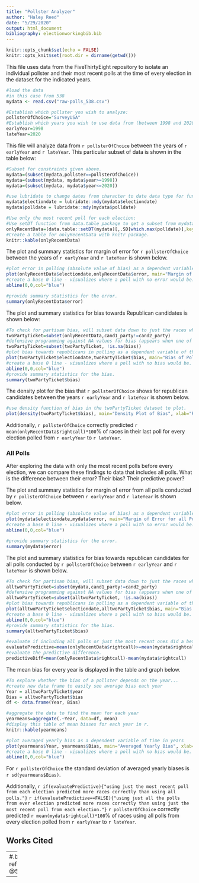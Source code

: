 ```yaml
---
title: "Pollster Analyzer"
author: "Haley Reed"
date: "5/29/2020"
output: html_document
bibliography: electionworkingbib.bib
---
```


```r
knitr::opts_chunk$set(echo = FALSE)
knitr::opts_knit$set(root.dir = dirname(getwd()))
```

This file uses data from the FiveThirtyEight repository to isolate an individual pollster and their most recent polls at the time of every election in the dataset for the indicated years.

```r
#load the data
#in this case from 538
mydata <- read.csv("raw-polls_538.csv")
```

```r
#Establish which pollster you wish to analyze:
pollsterOfChoice="SurveyUSA"
#Establish which years you wish to use data from (between 1998 and 2020):
earlyYear=1998
lateYear=2020
```

This file will analyze data from `r pollsterOfChoice` between the years of `r earlyYear` and `r lateYear`. This particular subset of data is shown in the table below:

```r
#Subset for constraints given above.
mydata=(subset(mydata,pollster==pollsterOfChoice))
mydata=(subset(mydata, mydata$year>=1998))
mydata=(subset(mydata, mydata$year<=2020))

#use lubridate to change dates from character to date data type for functionality. 
mydata$electiondate = lubridate::mdy(mydata$electiondate)
mydata$polldate = lubridate::mdy(mydata$polldate)

```

```r
#Use only the most recent poll for each election:
#Use setDT function from data.table package to get a subset from mydata with just the max. value of the date element for each race (grouped with the keyby function). Call this new subset of data onlyRecentData.
onlyRecentData=(data.table::setDT(mydata)[,.SD[which.max(polldate)],keyby=race_id])
#Create a table for onlyRecentData with knitr package.
knitr::kable(onlyRecentData)
```

The plot and summary statistics for margin of error for `r pollsterOfChoice` between the years of `r earlyYear` and `r lateYear` is shown below.


```r
#plot error in polling (absolute value of bias) as a dependent variable of the date of the election. 
plot(onlyRecentData$electiondate,onlyRecentData$error, main="Margin of Error of Polls", xlab="Election Date", ylab="Margin of Error")
#create a base 0 line - visualizes where a poll with no error would be.
abline(0,0,col="blue")  

#provide summary statistics for the error.
summary(onlyRecentData$error)
```

The plot and summary statistics for bias towards Republican candidates is shown below:

```r
#To check for partisan bias, will subset data down to just the races where candidate 1 and candidate 2 are running on two different party tickets.
twoPartyTicket=subset(onlyRecentData,cand1_party!=cand2_party)
#defensive programming against NA values for bias (appears when one of the candidates is an independent) 
twoPartyTicket=subset(twoPartyTicket, !is.na(bias))
#plot bias towards republicans in polling as a dependent variable of the date of the election.
plot(twoPartyTicket$electiondate,twoPartyTicket$bias, main="Bias of Polls towards Republican Candidates", xlab="Election Date", ylab="Bias")
#create a base 0 line - visualizes where a poll with no bias would be. 
abline(0,0,col="blue")
#provide summary statistics for the bias.
summary(twoPartyTicket$bias)
```


The density plot for the bias that `r pollsterOfChoice` shows for republican candidates between the years `r earlyYear` and `r lateYear` is shown below.
```r
#use density function of bias in the twoPartyTicket dataset to plot.
plot(density(twoPartyTicket$bias), main="Density Plot of Bias", xlab="Rebulican Bias")
```


Additionally, `r pollsterOfChoice` correctly predicted `r mean(onlyRecentData$rightcall)*100`% of races in their last poll for every election polled from `r earlyYear` to `r lateYear`.

\newpage
### All Polls

After exploring the data with only the most recent polls before every election, we can compare these findings to data that includes all polls. What is the difference between their error? Their bias? Their predictive power?

The plot and summary statistics for margin of error from all polls conducted by `r pollsterOfChoice` between `r earlyYear` and `r lateYear` is shown below.

```r
#plot error in polling (absolute value of bias) as a dependent variable of the date of the election. 
plot(mydata$electiondate,mydata$error, main="Margin of Error for all Polls", xlab="Election Date", ylab="Margin of Error")
#create a base 0 line - visualizes where a poll with no error would be.
abline(0,0,col="blue")  

#provide summary statistics for the error.
summary(mydata$error)
```

The plot and summary statistics for bias towards republican candidates for all polls conducted by `r pollsterOfChoice` between `r earlyYear` and `r lateYear` is shown below.

```r
#To check for partisan bias, will subset data down to just the races where candidate 1 and candidate 2 are running on two different party tickets.
alltwoPartyTicket=subset(mydata,cand1_party!=cand2_party)
#defensive programming against NA values for bias (appears when one of the candidates is an independent) 
alltwoPartyTicket=subset(alltwoPartyTicket, !is.na(bias))
#plot bias towards republicans in polling as a dependent variable of the date of the election.
plot(alltwoPartyTicket$electiondate,alltwoPartyTicket$bias, main="Bias of Polls towards Republican Candidates for all Polls", xlab="Election Date", ylab="Bias")
#create a base 0 line - visualizes where a poll with no bias would be. 
abline(0,0,col="blue")
#provide summary statistics for the bias.
summary(alltwoPartyTicket$bias)

#evaluate if including all polls or just the most recent ones did a better job.
evaluatePredictive=mean(onlyRecentData$rightcall)>=mean(mydata$rightcall)
#evaluate the predictive difference.
predictiveDiff=mean(onlyRecentData$rightcall)-mean(mydata$rightcall)
```


The mean bias for every year is displayed in the table and graph below.  

```r
#To explore whether the bias of a pollster depends on the year...
#create new data frame to easily see average bias each year
Year = alltwoPartyTicket$year
Bias = alltwoPartyTicket$bias
df <- data.frame(Year, Bias)

#aggregate the data to find the mean for each year
yearmeans=aggregate(.~Year, data=df, mean)
#display this table of mean biases for each year in r. 
knitr::kable(yearmeans)

#plot averaged yearly bias as a dependent variable of time in years
plot(yearmeans$Year, yearmeans$Bias, main="Averaged Yearly Bias", xlab="Year", ylab="Bias towards Republican Party")
#create a base 0 line - visualizes where a poll with no bias would be. 
abline(0,0,col="blue")

```

For `r pollsterOfChoice` the standard deviation of averaged yearly biases is `r sd(yearmeans$Bias)`. 


Additionally, `r if(evaluatePredictive){"using just the most recent poll from each election predicted more races correctly than using all polls."}` `r if(evaluatePredictive==FALSE){"using just all the polls from ever election predicted more races correctly than using just the most recent poll from each election."}`
`r pollsterOfChoice` correctly predicted `r mean(mydata$rightcall)*100`% of races using all polls from every election polled from `r earlyYear` to `r lateYear`.


\newpage
## Works Cited

---
#.bib for bib refrence
nocite: |
  @538rawpolldata

---

